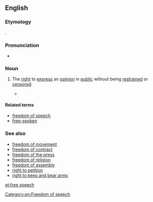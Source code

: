 ==English==
{{wikipedia|freedom of speech}}

===Etymology===
{{compound|free|speech|lang=en}}.

===Pronunciation===
* {{IPA|/fɹiː.spiːtʃ/|lang=en}}

===Noun===
{{en-noun|-}}

# {{context|chiefly|US|legal|lang=en}} The [[right]] to [[express]] an [[opinion]] in [[public]] without being [[restrain]]ed or [[censor]]ed.
#*{{quote-book|year=2003|author=Mike Godwin|authorlink=w:Mike Godwin|title={{w|Cyber Rights}}|publisher=The MIT Press|url=|isbn=0262571684|page=2|passage=The term '''''free speech''''', which appears in this book's subtitle as well as in its text, is used more or less interchangeably with ''freedom of the press'', ''freedom of speech'', and ''freedom of expression'' to refer to all of the expressive rights guaranteed by the forty-five words of the First Amendment, as interpreted by the U.S. courts.}}

====Related terms====
* [[freedom of speech]]
* [[free-spoken]]

===See also===
* [[freedom of movement]]
* [[freedom of contract]]
* [[freedom of the press]]
* [[freedom of religion]]
* [[freedom of assembly]]
* [[right to petition]]
* [[right to keep and bear arms]]

[[Category:en:Freedom of speech]]

[[et:free speech]]